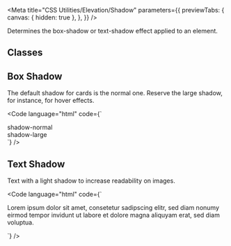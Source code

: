 
<Meta
  title="CSS Utilities/Elevation/Shadow"
  parameters={{
    previewTabs: {
      canvas: { hidden: true },
    },
  }}
/>

<Banner label="Shadow" section="CSS Utilities" color="green" />

<Lead>Determines the box-shadow or text-shadow effect applied to an element.</Lead>

## Classes

<CssElevationShadow />

## Box Shadow

The default shadow for cards is the normal one. Reserve the large shadow, for instance, for hover effects.

<Code
  language="html"
  code={`
<div class="is-flex is-align-items-center is-justify-content-center fg-xx-large">
    <div class="has-shadow-normal is-flex is-align-items-center is-justify-content-center has-background-green-3 has-radius-normal p-normal">shadow-normal</div>
    <div class="has-shadow-large is-flex is-align-items-center is-justify-content-center has-background-green-3 has-radius-normal p-normal">shadow-large</div>
</div>
`}
/>

## Text Shadow

Text with a light shadow to increase readability on images.

<Code
  language="html"
  code={`
<p class="has-text-shadow">Lorem ipsum dolor sit amet, consetetur sadipscing elitr, sed diam nonumy eirmod tempor invidunt ut labore et dolore magna aliquyam erat, sed diam voluptua.</p>
`}
/>
